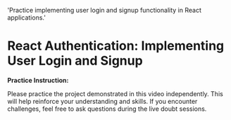 
  'Practice implementing user login and signup functionality in React applications.'

<HeroPattern />

# React Authentication: Implementing User Login and Signup

**Practice Instruction:**

Please practice the project demonstrated in this video independently. This will help reinforce your understanding and skills. If you encounter challenges, feel free to ask questions during the live doubt sessions.
